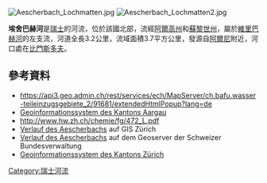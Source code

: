 {{Coord|47.34970|N|8.43976|E|display=title}}
[[Image:Aescherbach_Lochmatten.jpg|right]]
[[Image:Aescherbach_Lochmatten2.jpg|right]]

'''埃舍巴赫河'''是[[瑞士|瑞士]]的河流，位於該國北部，流經[[阿爾高州|阿爾高州]]和[[蘇黎世州|蘇黎世州]]，屬於[[維里巴赫河_(雷皮施河支流)|維里巴赫河]]的左支流，河道全長3.2公里，流域面積3.7平方公里，發源自[[阿爾尼_(阿爾高州)|阿爾尼]]附近，河口處在[[比門斯多夫|比門斯多夫]]。

==參考資料==
* https://api3.geo.admin.ch/rest/services/ech/MapServer/ch.bafu.wasser-teileinzugsgebiete_2/91681/extendedHtmlPopup?lang=de {{Wayback|url=https://api3.geo.admin.ch/rest/services/ech/MapServer/ch.bafu.wasser-teileinzugsgebiete_2/91681/extendedHtmlPopup?lang=de |date=20171022193816 }}
* [https://www.ag.ch/app/agisviewer4/v1/html/agisviewer.htm Geoinformationssystem des Kantons Aargau] {{Wayback|url=https://www.ag.ch/app/agisviewer4/v1/html/agisviewer.htm |date=20210112042755 }}
* http://www.hw.zh.ch/chemie/fg/472_L.pdf {{Wayback|url=http://www.hw.zh.ch/chemie/fg/472_L.pdf |date=20210112014553 }}
* [http://maps.zh.ch/s/by1tznf1 Verlauf des Aescherbachs] auf GIS Zürich
* [https://s.geo.admin.ch/7685af3e68 Verlauf des Aescherbachs] auf dem Geoserver der Schweizer Bundesverwaltung
*[http://maps.zh.ch/ Geoinformationssystem des Kantons Zürich] {{Wayback|url=http://maps.zh.ch/ |date=20190217202341 }}

{{Switzerland-geo-stub}}
[[Category:瑞士河流|Category:瑞士河流]]